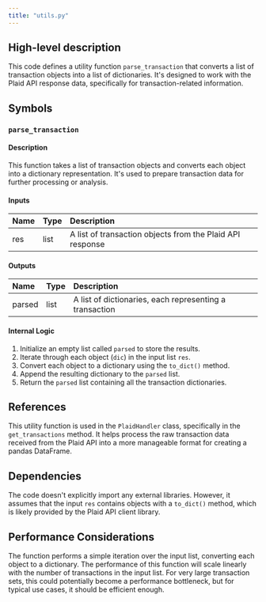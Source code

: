 ```yaml
---
title: "utils.py"
---
```


## High-level description
This code defines a utility function `parse_transaction` that converts a list of transaction objects into a list of dictionaries. It's designed to work with the Plaid API response data, specifically for transaction-related information.

## Symbols

### `parse_transaction`
#### Description
This function takes a list of transaction objects and converts each object into a dictionary representation. It's used to prepare transaction data for further processing or analysis.

#### Inputs
| Name | Type | Description |
|:-----|:-----|:------------|
| res | list | A list of transaction objects from the Plaid API response |

#### Outputs
| Name | Type | Description |
|:-----|:-----|:------------|
| parsed | list | A list of dictionaries, each representing a transaction |

#### Internal Logic
1. Initialize an empty list called `parsed` to store the results.
2. Iterate through each object (`dic`) in the input list `res`.
3. Convert each object to a dictionary using the `to_dict()` method.
4. Append the resulting dictionary to the `parsed` list.
5. Return the `parsed` list containing all the transaction dictionaries.

## References
This utility function is used in the `PlaidHandler` class, specifically in the `get_transactions` method. It helps process the raw transaction data received from the Plaid API into a more manageable format for creating a pandas DataFrame.

## Dependencies
The code doesn't explicitly import any external libraries. However, it assumes that the input `res` contains objects with a `to_dict()` method, which is likely provided by the Plaid API client library.

## Performance Considerations
The function performs a simple iteration over the input list, converting each object to a dictionary. The performance of this function will scale linearly with the number of transactions in the input list. For very large transaction sets, this could potentially become a performance bottleneck, but for typical use cases, it should be efficient enough.